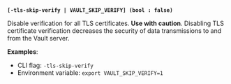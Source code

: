 <a id="standard-tls-skip-verify" /><br />

**`[-tls-skip-verify | VAULT_SKIP_VERIFY] (bool : false)`**

Disable verification for all TLS certificates. **Use with caution**. Disabling
TLS certificate verification decreases the security of data transmissions to and
from the Vault server.

**Examples**:

- CLI flag: `-tls-skip-verify`
- Environment variable: `export VAULT_SKIP_VERIFY=1`

<br />